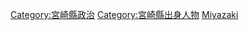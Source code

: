 {{日本行政區劃分類導航|政治人物}}

[[Category:宮崎縣政治|Category:宮崎縣政治]]
[[Category:宮崎縣出身人物|Category:宮崎縣出身人物]]
[[Category:日本各都道府縣政治人物|Miyazaki]]